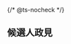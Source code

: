 {/* @ts-nocheck */}

<Section>

## 候選人政見

<SwipeInMobile className='grid lg:grid-cols-2 gap-4 max-w-full'>

<Candidate
  name="張銓城"
  title="董事候選人"
  image="https://encrypted-tbn1.gstatic.com/licensed-image?q=tbn:ANd9GcTu-GSY_bXjggu92Go8I0Od4bEoIE-RnSuaCRmN5xcL4lfSDQI169Wyg5hK0VegSLUJjpqlG47veDZ33C0"
  description="本人將秉持專業與誠信原則，積極參與董事會運作，強化公司治理架構與風險控管機制，提升經營透明度。同時推動數位轉型與永續發展策略，善盡企業社會責任，協助公司因應快速變動的產業環境，創造長期穩健成長，實現對股東、員工與社會的承諾。"
  currentPosition="董事"
  education="國立政治大學企業管理研究所碩士"
/>

<Candidate
  name="張銓城"
  title="董事候選人"
  image="https://encrypted-tbn1.gstatic.com/licensed-image?q=tbn:ANd9GcTu-GSY_bXjggu92Go8I0Od4bEoIE-RnSuaCRmN5xcL4lfSDQI169Wyg5hK0VegSLUJjpqlG47veDZ33C0"
  description="本人將秉持專業與誠信原則，積極參與董事會運作，強化公司治理架構與風險控管機制，提升經營透明度。同時推動數位轉型與永續發展策略，善盡企業社會責任，協助公司因應快速變動的產業環境，創造長期穩健成長，實現對股東、員工與社會的承諾。"
  currentPosition="董事"
  education="國立政治大學企業管理研究所碩士"
/>

<Candidate
  name="張銓城"
  title="董事候選人"
  image="https://encrypted-tbn1.gstatic.com/licensed-image?q=tbn:ANd9GcTu-GSY_bXjggu92Go8I0Od4bEoIE-RnSuaCRmN5xcL4lfSDQI169Wyg5hK0VegSLUJjpqlG47veDZ33C0"
  description="本人將秉持專業與誠信原則，積極參與董事會運作，強化公司治理架構與風險控管機制，提升經營透明度。同時推動數位轉型與永續發展策略，善盡企業社會責任，協助公司因應快速變動的產業環境，創造長期穩健成長，實現對股東、員工與社會的承諾。"
  currentPosition="董事"
  education="國立政治大學企業管理研究所碩士"
/>

<Candidate
  name="張銓城"
  title="董事候選人"
  image="https://encrypted-tbn1.gstatic.com/licensed-image?q=tbn:ANd9GcTu-GSY_bXjggu92Go8I0Od4bEoIE-RnSuaCRmN5xcL4lfSDQI169Wyg5hK0VegSLUJjpqlG47veDZ33C0"
  description="本人將秉持專業與誠信原則，積極參與董事會運作，強化公司治理架構與風險控管機制，提升經營透明度。同時推動數位轉型與永續發展策略，善盡企業社會責任，協助公司因應快速變動的產業環境，創造長期穩健成長，實現對股東、員工與社會的承諾。"
  currentPosition="董事"
  education="國立政治大學企業管理研究所碩士"
/>

</SwipeInMobile>

</Section>
